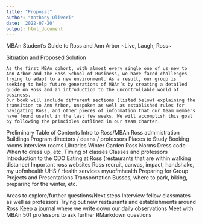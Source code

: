 ```yaml
---
title: "Proposal"
author: "Anthony Oliveri"
date: '2022-07-20'
output: html_document
---
```

MBAn Student’s Guide to Ross and Ann Arbor
~Live, Laugh, Ross~

Situation and Proposed Solution

	As the first MBAn cohort, with almost every single one of us new to Ann Arbor and the Ross School of Business, we have faced challenges trying to adapt to a new environment. As a result, our group is seeking to help future generations of MBAn’s by creating a detailed guide on Ross and an introduction to the uncontrollable world of business.
	Our book will include different sections (listed below) explaining the transition to Ann Arbor, unspoken as well as established rules for navigating Ross, and other pieces of information that our team members have found useful in the last few weeks. We will accomplish this goal by following the principles outlined in our team charter.

Preliminary Table of Contents
Intro to Ross/MBAn
Ross administration
Buildings
Program directors / deans / professors
Places to Study 
Booking rooms
Interview rooms
Libraries
Winter Garden
Ross Norms
Dress code
When to dress up, etc.
Timing of classes
Classes and professors
Introduction to the CDO
Eating at Ross (restaurants that are within walking distance)
Important ross websites
Ross recruit, canvas, impact, handshake, my uofmhealth
UHS / Health services
myuofmhealth
Preparing for Group Projects and Presentations
Transportation
Busses, where to park, biking, preparing for the winter, etc.

Areas to explore/further questions/Next steps
Interview fellow classmates as well as professors
Trying out new restaurants and establishments around Ross
Keep a journal where we write down our daily observations
Meet with MBAn 501 professors to ask further RMarkdown questions

